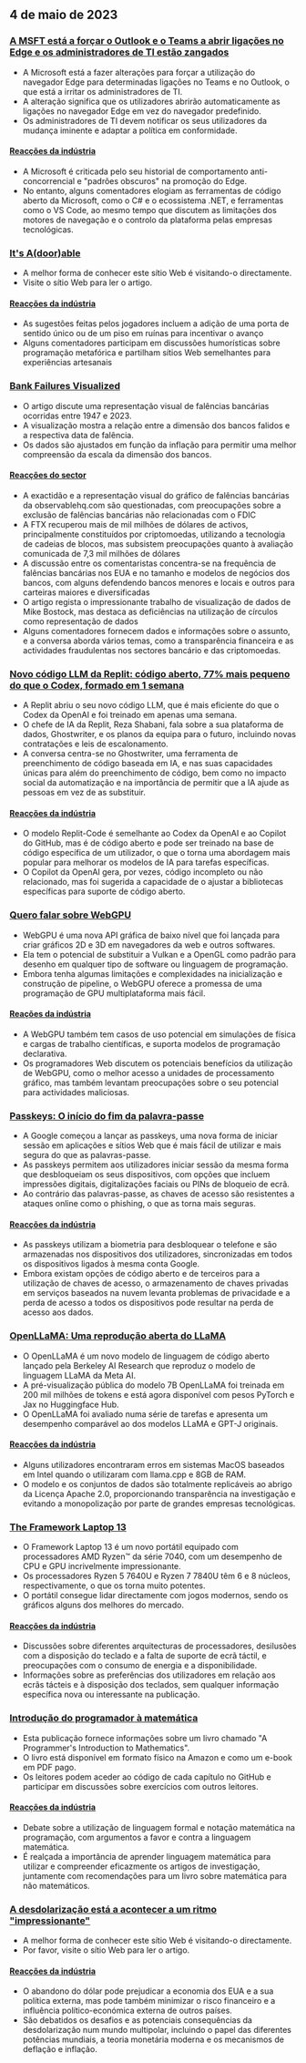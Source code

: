 

<CallToAction />

<Steps>

## 4 de maio de 2023

### [A MSFT está a forçar o Outlook e o Teams a abrir ligações no Edge e os administradores de TI estão zangados](https://www.theverge.com/2023/5/3/23709297/microsoft-edge-force-outlook-teams-web-links-open)

- A Microsoft está a fazer alterações para forçar a utilização do navegador Edge para determinadas ligações no Teams e no Outlook, o que está a irritar os administradores de TI.
- A alteração significa que os utilizadores abrirão automaticamente as ligações no navegador Edge em vez do navegador predefinido.
- Os administradores de TI devem notificar os seus utilizadores da mudança iminente e adaptar a política em conformidade.

#### [Reacções da indústria](http://news.ycombinator.com/item?id=35800158)

- A Microsoft é criticada pelo seu historial de comportamento anti-concorrencial e "padrões obscuros" na promoção do Edge.
- No entanto, alguns comentadores elogiam as ferramentas de código aberto da Microsoft, como o C# e o ecossistema .NET, e ferramentas como o VS Code, ao mesmo tempo que discutem as limitações dos motores de navegação e o controlo da plataforma pelas empresas tecnológicas.

### [It's A(door)able](https://ncase.me/door/)

- A melhor forma de conhecer este sítio Web é visitando-o directamente.
- Visite o sítio Web para ler o artigo.

#### [Reacções da indústria](http://news.ycombinator.com/item?id=35800492)

- As sugestões feitas pelos jogadores incluem a adição de uma porta de sentido único ou de um piso em ruínas para incentivar o avanço
- Alguns comentadores participam em discussões humorísticas sobre programação metafórica e partilham sítios Web semelhantes para experiências artesanais

### [Bank Failures Visualized](https://observablehq.com/@mbostock/bank-failures)

- O artigo discute uma representação visual de falências bancárias ocorridas entre 1947 e 2023.
- A visualização mostra a relação entre a dimensão dos bancos falidos e a respectiva data de falência.
- Os dados são ajustados em função da inflação para permitir uma melhor compreensão da escala da dimensão dos bancos.

#### [Reacções do sector](http://news.ycombinator.com/item?id=35795975)

- A exactidão e a representação visual do gráfico de falências bancárias da observablehq.com são questionadas, com preocupações sobre a exclusão de falências bancárias não relacionadas com o FDIC
- A FTX recuperou mais de mil milhões de dólares de activos, principalmente constituídos por criptomoedas, utilizando a tecnologia de cadeias de blocos, mas subsistem preocupações quanto à avaliação comunicada de 7,3 mil milhões de dólares
- A discussão entre os comentaristas concentra-se na frequência de falências bancárias nos EUA e no tamanho e modelos de negócios dos bancos, com alguns defendendo bancos menores e locais e outros para carteiras maiores e diversificadas
- O artigo regista o impressionante trabalho de visualização de dados de Mike Bostock, mas destaca as deficiências na utilização de círculos como representação de dados
- Alguns comentadores fornecem dados e informações sobre o assunto, e a conversa aborda vários temas, como a transparência financeira e as actividades fraudulentas nos sectores bancário e das criptomoedas.

### [Novo código LLM da Replit: código aberto, 77% mais pequeno do que o Codex, formado em 1 semana](https://www.latent.space/p/reza-shabani#details)

- A Replit abriu o seu novo código LLM, que é mais eficiente do que o Codex da OpenAI e foi treinado em apenas uma semana.
- O chefe de IA da Replit, Reza Shabani, fala sobre a sua plataforma de dados, Ghostwriter, e os planos da equipa para o futuro, incluindo novas contratações e leis de escalonamento.
- A conversa centra-se no Ghostwriter, uma ferramenta de preenchimento de código baseada em IA, e nas suas capacidades únicas para além do preenchimento de código, bem como no impacto social da automatização e na importância de permitir que a IA ajude as pessoas em vez de as substituir.

#### [Reacções da indústria](http://news.ycombinator.com/item?id=35803435)

- O modelo Replit-Code é semelhante ao Codex da OpenAI e ao Copilot do GitHub, mas é de código aberto e pode ser treinado na base de código específica de um utilizador, o que o torna uma abordagem mais popular para melhorar os modelos de IA para tarefas específicas.
- O Copilot da OpenAI gera, por vezes, código incompleto ou não relacionado, mas foi sugerida a capacidade de o ajustar a bibliotecas específicas para suporte de código aberto.

### [Quero falar sobre WebGPU](https://cohost.org/mcc/post/1406157-i-want-to-talk-about-webgpu)

- WebGPU é uma nova API gráfica de baixo nível que foi lançada para criar gráficos 2D e 3D em navegadores da web e outros softwares.
- Ela tem o potencial de substituir a Vulkan e a OpenGL como padrão para desenho em qualquer tipo de software ou linguagem de programação.
- Embora tenha algumas limitações e complexidades na inicialização e construção de pipeline, o WebGPU oferece a promessa de uma programação de GPU multiplataforma mais fácil.

#### [Reações da indústria](http://news.ycombinator.com/item?id=35800988)

- A WebGPU também tem casos de uso potencial em simulações de física e cargas de trabalho científicas, e suporta modelos de programação declarativa.
- Os programadores Web discutem os potenciais benefícios da utilização de WebGPU, como o melhor acesso a unidades de processamento gráfico, mas também levantam preocupações sobre o seu potencial para actividades maliciosas.

### [Passkeys: O início do fim da palavra-passe](https://blog.google/technology/safety-security/the-beginning-of-the-end-of-the-password/)

- A Google começou a lançar as passkeys, uma nova forma de iniciar sessão em aplicações e sítios Web que é mais fácil de utilizar e mais segura do que as palavras-passe.
- As passkeys permitem aos utilizadores iniciar sessão da mesma forma que desbloqueiam os seus dispositivos, com opções que incluem impressões digitais, digitalizações faciais ou PINs de bloqueio de ecrã.
- Ao contrário das palavras-passe, as chaves de acesso são resistentes a ataques online como o phishing, o que as torna mais seguras.

#### [Reacções da indústria](http://news.ycombinator.com/item?id=35801392)

- As passkeys utilizam a biometria para desbloquear o telefone e são armazenadas nos dispositivos dos utilizadores, sincronizadas em todos os dispositivos ligados à mesma conta Google.
- Embora existam opções de código aberto e de terceiros para a utilização de chaves de acesso, o armazenamento de chaves privadas em serviços baseados na nuvem levanta problemas de privacidade e a perda de acesso a todos os dispositivos pode resultar na perda de acesso aos dados.

### [OpenLLaMA: Uma reprodução aberta do LLaMA](https://github.com/openlm-research/open_llama)

- O OpenLLaMA é um novo modelo de linguagem de código aberto lançado pela Berkeley AI Research que reproduz o modelo de linguagem LLaMA da Meta AI.
- A pré-visualização pública do modelo 7B OpenLLaMA foi treinada em 200 mil milhões de tokens e está agora disponível com pesos PyTorch e Jax no Huggingface Hub.
- O OpenLLaMA foi avaliado numa série de tarefas e apresenta um desempenho comparável ao dos modelos LLaMA e GPT-J originais.

#### [Reacções da indústria](http://news.ycombinator.com/item?id=35798888)

- Alguns utilizadores encontraram erros em sistemas MacOS baseados em Intel quando o utilizaram com llama.cpp e 8GB de RAM.
- O modelo e os conjuntos de dados são totalmente replicáveis ao abrigo da Licença Apache 2.0, proporcionando transparência na investigação e evitando a monopolização por parte de grandes empresas tecnológicas.

### [The Framework Laptop 13](https://frame.work/blog/announcing-the-framework-laptop-13-powered-by-amd-ryzen)

- O Framework Laptop 13 é um novo portátil equipado com processadores AMD Ryzen™ da série 7040, com um desempenho de CPU e GPU incrivelmente impressionante.
- Os processadores Ryzen 5 7640U e Ryzen 7 7840U têm 6 e 8 núcleos, respectivamente, o que os torna muito potentes.
- O portátil consegue lidar directamente com jogos modernos, sendo os gráficos alguns dos melhores do mercado.

#### [Reacções da indústria](http://news.ycombinator.com/item?id=35802210)

- Discussões sobre diferentes arquitecturas de processadores, desilusões com a disposição do teclado e a falta de suporte de ecrã táctil, e preocupações com o consumo de energia e a disponibilidade.
- Informações sobre as preferências dos utilizadores em relação aos ecrãs tácteis e à disposição dos teclados, sem qualquer informação específica nova ou interessante na publicação.

### [Introdução do programador à matemática](https://pimbook.org)

- Esta publicação fornece informações sobre um livro chamado "A Programmer's Introduction to Mathematics".
- O livro está disponível em formato físico na Amazon e como um e-book em PDF pago.
- Os leitores podem aceder ao código de cada capítulo no GitHub e participar em discussões sobre exercícios com outros leitores.

#### [Reacções da indústria](http://news.ycombinator.com/item?id=35800136)

- Debate sobre a utilização de linguagem formal e notação matemática na programação, com argumentos a favor e contra a linguagem matemática.
- É realçada a importância de aprender linguagem matemática para utilizar e compreender eficazmente os artigos de investigação, juntamente com recomendações para um livro sobre matemática para não matemáticos.

### [A desdolarização está a acontecer a um ritmo "impressionante"](https://www.bloomberg.com/news/articles/2023-04-18/de-dollarization-is-happening-at-a-stunning-pace-jen-says)

- A melhor forma de conhecer este sítio Web é visitando-o directamente.
- Por favor, visite o sítio Web para ler o artigo.

#### [Reacções da indústria](http://news.ycombinator.com/item?id=35796915)

- O abandono do dólar pode prejudicar a economia dos EUA e a sua política externa, mas pode também minimizar o risco financeiro e a influência político-económica externa de outros países.
- São debatidos os desafios e as potenciais consequências da desdolarização num mundo multipolar, incluindo o papel das diferentes potências mundiais, a teoria monetária moderna e os mecanismos de deflação e inflação.

</Steps>
